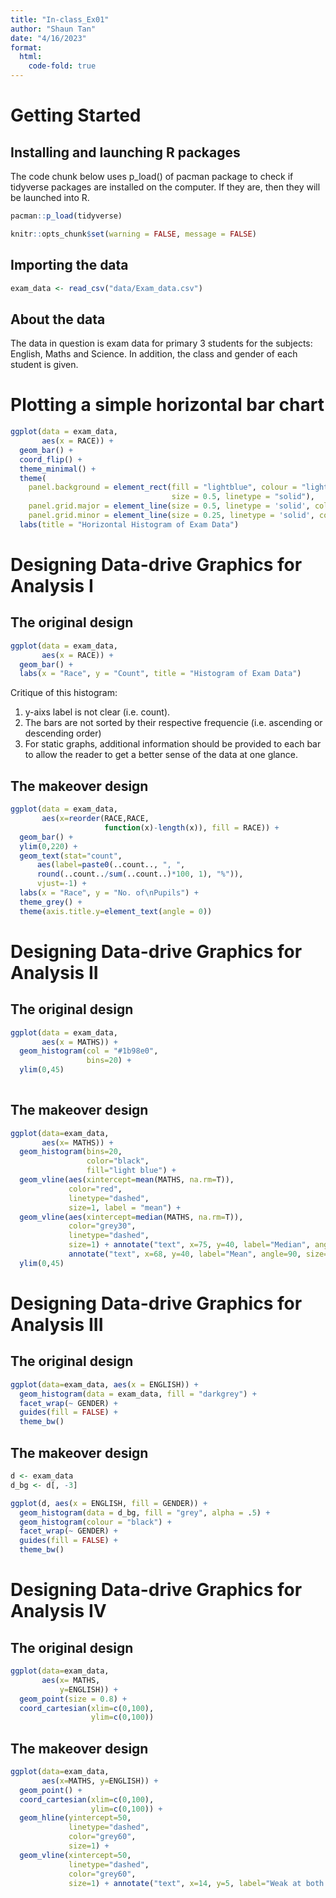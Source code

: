 ```yaml
---
title: "In-class_Ex01"
author: "Shaun Tan"
date: "4/16/2023"
format:
  html:
    code-fold: true
---
```


# Getting Started

## Installing and launching R packages

The code chunk below uses p_load() of pacman package to check if tidyverse packages are installed on the computer. If they are, then they will be launched into R.

```r
pacman::p_load(tidyverse)
```

```r
knitr::opts_chunk$set(warning = FALSE, message = FALSE) 
```

## Importing the data

```r
exam_data <- read_csv("data/Exam_data.csv")
```

## About the data

The data in question is exam data for primary 3 students for the subjects: English, Maths and Science. In addition, the class and gender of each student is given.

# Plotting a simple horizontal bar chart

```r
ggplot(data = exam_data,
       aes(x = RACE)) + 
  geom_bar() +
  coord_flip() +
  theme_minimal() +
  theme(
    panel.background = element_rect(fill = "lightblue", colour = "lightblue", 
                                    size = 0.5, linetype = "solid"),
    panel.grid.major = element_line(size = 0.5, linetype = 'solid', colour = "white"), 
    panel.grid.minor = element_line(size = 0.25, linetype = 'solid', colour = "white")) +
  labs(title = "Horizontal Histogram of Exam Data")
```

# Designing Data-drive Graphics for Analysis I

## The original design

```r
ggplot(data = exam_data,
       aes(x = RACE)) + 
  geom_bar() +
  labs(x = "Race", y = "Count", title = "Histogram of Exam Data")
```

Critique of this histogram:

1.  y-aixs label is not clear (i.e. count).
2.  The bars are not sorted by their respective frequencie (i.e. ascending or descending order)
3.  For static graphs, additional information should be provided to each bar to allow the reader to get a better sense of the data at one glance.

## The makeover design

```r
ggplot(data = exam_data,
       aes(x=reorder(RACE,RACE,
                     function(x)-length(x)), fill = RACE)) + 
  geom_bar() +
  ylim(0,220) +
  geom_text(stat="count", 
      aes(label=paste0(..count.., ", ", 
      round(..count../sum(..count..)*100, 1), "%")),
      vjust=-1) +
  labs(x = "Race", y = "No. of\nPupils") +
  theme_grey() +
  theme(axis.title.y=element_text(angle = 0))
```
# Designing Data-drive Graphics for Analysis II

## The original design
```r
ggplot(data = exam_data,
       aes(x = MATHS)) + 
  geom_histogram(col = "#1b98e0",
                 bins=20) +
  ylim(0,45)
  
```
## The makeover design

```r
ggplot(data=exam_data, 
       aes(x= MATHS)) +
  geom_histogram(bins=20, 
                 color="black", 
                 fill="light blue") +
  geom_vline(aes(xintercept=mean(MATHS, na.rm=T)),
             color="red", 
             linetype="dashed", 
             size=1, label = "mean") +
  geom_vline(aes(xintercept=median(MATHS, na.rm=T)),
             color="grey30",
             linetype="dashed", 
             size=1) + annotate("text", x=75, y=40, label="Median", angle=90, size=3, color="grey30") +
             annotate("text", x=68, y=40, label="Mean", angle=90, size=3, color="red")
  ylim(0,45)
```

# Designing Data-drive Graphics for Analysis III

## The original design

```r
ggplot(data=exam_data, aes(x = ENGLISH)) +
  geom_histogram(data = exam_data, fill = "darkgrey") +
  facet_wrap(~ GENDER) +
  guides(fill = FALSE) +  
  theme_bw()
```

## The makeover design

```r
d <- exam_data   
d_bg <- d[, -3]  

ggplot(d, aes(x = ENGLISH, fill = GENDER)) +
  geom_histogram(data = d_bg, fill = "grey", alpha = .5) +
  geom_histogram(colour = "black") +
  facet_wrap(~ GENDER) +
  guides(fill = FALSE) +  
  theme_bw()
```
# Designing Data-drive Graphics for Analysis IV

## The original design

```r
ggplot(data=exam_data, 
       aes(x= MATHS, 
           y=ENGLISH)) +
  geom_point(size = 0.8) +
  coord_cartesian(xlim=c(0,100),
                  ylim=c(0,100))
```

## The makeover design

```r
ggplot(data=exam_data, 
       aes(x=MATHS, y=ENGLISH)) +
  geom_point() +
  coord_cartesian(xlim=c(0,100),
                  ylim=c(0,100)) +
  geom_hline(yintercept=50,
             linetype="dashed",
             color="grey60",
             size=1) + 
  geom_vline(xintercept=50, 
             linetype="dashed",
             color="grey60",
             size=1) + annotate("text", x=14, y=5, label="Weak at both Subjects", angle=0, size=5, color="red") + annotate("text", x=85, y=100, label="Strong at both Subjects", angle=0, size=5, color="green") + annotate("text", x=85, y=5, label="Stronger at Maths", angle=0, size=5, color="orange") + annotate("text", x=14, y=100, label="Stronger at English", angle=0, size=5, color="orange")
```